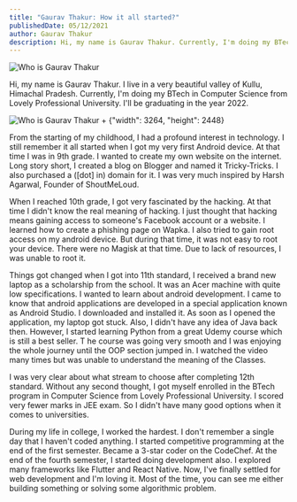 ```yaml
---
title: "Gaurav Thakur: How it all started?"
publishedDate: 05/12/2021
author: Gaurav Thakur
description: Hi, my name is Gaurav Thakur. Currently, I'm doing my BTech in Computer Science from Lovely Professional University. I'll be graduating in the year 2022. In this article, I will share my wonderful journey in the field of programming.
---
```


![Who is Gaurav Thakur](/images/who-is-gaurav-thakur.png)

Hi, my name is Gaurav Thakur. I live in a very beautiful valley of Kullu, Himachal Pradesh. Currently,
I'm doing my BTech in Computer Science from Lovely Professional University. I'll be graduating in the year 2022.

![Who is Gaurav Thakur + `{"width": 3264, "height": 2448}`](/images/childhood-image.JPG)

From the starting of my childhood, I had a profound interest in technology.
I still remember it all started when I got my very first Android device.
At that time I was in 9th grade. I wanted to create my own website on the internet.
Long story short, I created a blog on Blogger and named it Tricky-Tricks.
I also purchased a ([dot] in) domain for it. I was very much inspired by Harsh Agarwal, Founder of ShoutMeLoud.

When I reached 10th grade, I got very fascinated by the hacking. At that time I didn't know the real meaning of hacking.
I just thought that hacking means gaining access to someone's Facebook account or a website.
I learned how to create a phishing page on Wapka. I also tried to gain root access on my android device.
But during that time, it was not easy to root your device. There were no Magisk at that time. Due to lack of resources,
I was unable to root it.

Things got changed when I got into 11th standard, I received a brand new laptop as a scholarship from the school.
It was an Acer machine with quite low specifications. I wanted to learn about android development.
I came to know that android applications are developed in a special application known as Android Studio.
I downloaded and installed it. As soon as I opened the application, my laptop got stuck.
Also, I didn't have any idea of Java back then. However,
I started learning Python from a great Udemy course which is still a best seller. T
he course was going very smooth and I was enjoying the whole journey until the OOP section jumped in.
I watched the video many times but was unable to understand the meaning of the Classes.

I was very clear about what stream to choose after completing 12th standard.
Without any second thought, I got myself enrolled in the BTech program in Computer Science from Lovely Professional University.
I scored very fewer marks in JEE exam. So I didn't have many good options when it comes to universities.

During my life in college, I worked the hardest.
I don't remember a single day that I haven't coded anything.
I started competitive programming at the end of the first semester. Became a 3-star coder on the CodeChef.
At the end of the fourth semester, I started doing development also. I explored many frameworks like Flutter and React Native.
Now, I've finally settled for web development and I'm loving it.
Most of the time, you can see me either building something or solving some algorithmic problem.

